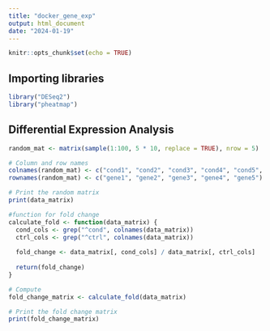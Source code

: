 ```yaml
---
title: "docker_gene_exp"
output: html_document
date: "2024-01-19"
---
```


```r
knitr::opts_chunk$set(echo = TRUE)
```

## Importing libraries
```r
library("DESeq2")
library("pheatmap")
```

## Differential Expression Analysis

```r
random_mat <- matrix(sample(1:100, 5 * 10, replace = TRUE), nrow = 5)

# Column and row names
colnames(random_mat) <- c("cond1", "cond2", "cond3", "cond4", "cond5", "ctrl1", "ctrl2", "ctrl3", "ctrl4", "ctrl5")
rownames(random_mat) <- c("gene1", "gene2", "gene3", "gene4", "gene5")

# Print the random matrix
print(data_matrix)

```
```r

#function for fold change 
calculate_fold <- function(data_matrix) {
  cond_cols <- grep("^cond", colnames(data_matrix))
  ctrl_cols <- grep("^ctrl", colnames(data_matrix))
  
  fold_change <- data_matrix[, cond_cols] / data_matrix[, ctrl_cols]
  
  return(fold_change)
}

# Compute 
fold_change_matrix <- calculate_fold(data_matrix)

# Print the fold change matrix
print(fold_change_matrix)
```


